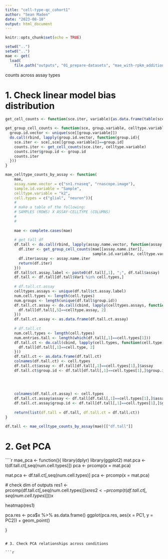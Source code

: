```yaml
---
title: "cell-type-qc_cohort1"
author: "Sean Maden"
date: "2023-08-10"
output: html_document
---
```


```r
knitr::opts_chunk$set(echo = TRUE)
```

```r
setwd("..")
setwd("..")
mae <- get(
  load(
    file.path("outputs", "01_prepare-datasets", "mae_with-rpkm_additional-data_final.rda")))
```

counts across assay types

# 1. Check linear model bias distribution

```r
get_cell_counts <- function(sce.iter, variable){as.data.frame(table(sce.iter[[variable]]))}

get_group_cell_counts <- function(sce, group.variable, celltype.variable){
  group.id.vector <- unique(sce[[group.variable]])
  do.call(rbind, lapply(group.id.vector, function(group.id){
    sce.iter <- sce[,sce[[group.variable]]==group.id]
    counts.iter <- get_cell_counts(sce.iter, celltype.variable)
    counts.iter$group.id <- group.id
    counts.iter
  }))
}

mae_celltype_counts_by_assay <- function(
    mae, 
    assay.name.vector = c("sn1.rnaseq", "rnascope.image"),
    sample.id.variable = "Sample", 
    celltype.variable = "k2",
    cell.types = c("glial", "neuron")){
    #
    # make a table of the following:
    # SAMPLES (ROWS) X ASSAY-CELLTYPE (COLUMNS)
    #
    #
    
    mae <- complete.cases(mae)
  
    # get tall df
    df.tall <- do.call(rbind, lapply(assay.name.vector, function(assay.name.iter){
      df.iter <- get_group_cell_counts(mae[[assay.name.iter]], 
                                       sample.id.variable, celltype.variable)
      df.iter$assay <- assay.name.iter
      return(df.iter)
    }))
    df.tall$ct.assay.label <- paste0(df.tall[,1], ";", df.tall$assay)
    df.tall <- df.tall[df.tall$Var1 %in% cell.types,]
    
    # df.tall.ct.assay
    celltypes.assays <- unique(df.tall$ct.assay.label)
    num.cell.types <- length(cell.types)
    num.groups <- length(unique(df.tall$group.id))
    df.tall.ct.assay <- do.call(cbind, lapply(celltypes.assays, function(celltype.assay){
      df.tall[df.tall[,5]==celltype.assay, 2]
    }))
    df.tall.ct.assay <- as.data.frame(df.tall.ct.assay)
    
    # df.tall.ct
    num.cell.types <- length(cell.types)
    num.entries.tall <- length(which(df.tall[,1]==cell.types[1]))
    df.tall.ct <- do.call(cbind, lapply(cell.types, function(cell.type){
      df.tall[df.tall[,1]==cell.type, 2]
    }))
    df.tall.ct <- as.data.frame(df.tall.ct)
    colnames(df.tall.ct) <- cell.types
    df.tall.ct$assay <- df.tall[df.tall[,1]==cell.types[1],]$assay
    df.tall.ct$group.id <- df.tall[df.tall[,1]==cell.types[1],]$group.id
    
    
    
    
    colnames(df.tall.ct.assay) <- cell.types
    df.tall.ct.assay$assay <- df.tall[df.tall[,1]==cell.types[1],]$assay
    df.tall.ct.assay$group.id <- df.tall[df.tall[,1]==cell.types[1],]$group.id
    
    return(list(df.tall = df.tall, df.tall.ct = df.tall.ct))
}
```



```r
df.tall <- mae_celltype_counts_by_assay(mae)[["df.tall"]]
```

# 2. Get PCA

````r

mae_pca <- function(){
  library(dplyr)
  library(ggplot2)
  mat.pca <- t(df.tall.ct[,seq(num.cell.types)])
  pca <- prcomp(x = mat.pca)
  
  mat.pca <- df.tall.ct[,seq(num.cell.types)]
  pca <- prcomp(x = mat.pca)
  
  
  # check dim of outputs
  res1 <- prcomp(df.tall.ct[,seq(num.cell.types)])$x
  res2 <- prcomp(t(df.tall.ct[,seq(num.cell.types)]))$x
  
  heatmap(res1)
  
  pca.res <- pca$x %>% as.data.frame()
  ggplot(pca.res, aes(x = PC1, y = PC2)) + geom_point()
  
}

```

# 3. Check PCA relationships across conditions

```r
```



